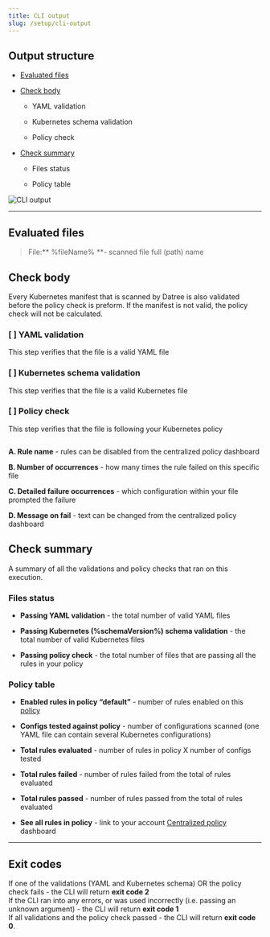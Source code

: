 ```yaml
---
title: CLI output
slug: /setup/cli-output
---
```


## Output structure

- [Evaluated files](https://hub.datree.io/cli-output#u6-evaluated-files)

- [Check body](https://hub.datree.io/cli-output#p0-check-body)

  - YAML validation

  - Kubernetes schema validation

  - Policy check

- [Check summary](https://hub.datree.io/cli-output#4q-check-summary)

  - Files status

  - Policy table

<img src='/img/setup/cli-output/1.png' alt='CLI output' />

---

## Evaluated files

> File:** %fileName% **- scanned file full (path) name

## Check body

Every Kubernetes manifest that is scanned by Datree is also validated before the policy check is preform. If the manifest is not valid, the policy check will not be calculated.&#x20;

### \[ ] YAML validation

This step verifies that the file is a valid YAML file

### \[ ] Kubernetes schema validation

This step verifies that the file is a valid Kubernetes file

### \[ ] Policy check

This step verifies that the file is following your Kubernetes policy

<img src='/img/setup/cli-output/2.png' alt='' />

**A. Rule name** - rules can be disabled from the centralized policy dashboard

**B. Number of occurrences** - how many times the rule failed on this specific file

**C. Detailed failure occurrences** - which configuration within your file prompted the failure

**D. Message on fail** - text can be changed from the centralized policy dashboard

## Check summary

A summary of all the validations and policy checks that ran on this execution. &#x20;

### Files status

- **Passing YAML validation** - the total number of valid YAML files

- **Passing Kubernetes (%schemaVersion%) schema validation** - the total number of valid Kubernetes files

- **Passing policy check** - the total number of files that are passing all the rules in your policy

### Policy table

- **Enabled rules in policy “default”** - number of rules enabled on this [policy](https://hub.datree.io/faq#f-what-is-a-policy)

- **Configs tested against policy** - number of configurations scanned (one YAML file can contain several Kubernetes configurations)

- **Total rules evaluated** - number of rules in policy X number of configs tested

- **Total rules failed** - number of rules failed from the total of rules evaluated

- **Total rules passed** - number of rules passed from the total of rules evaluated

- **See all rules in policy** - link to your account [Centralized policy](docId:0-uWz2hrYE6OvSK15gWNK) dashboard

---

## Exit codes

If one of the validations (YAML and Kubernetes schema) OR the policy check fails - the CLI will return **exit code 2**  
If the CLI ran into any errors, or was used incorrectly (i.e. passing an unknown argument) - the CLI will return **exit code 1**  
If all validations and the policy check passed - the CLI will return **exit code 0**.
